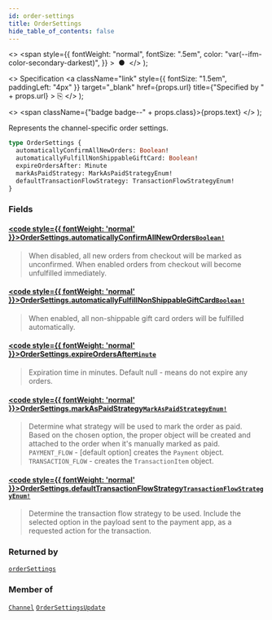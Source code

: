 ```yaml
---
id: order-settings
title: OrderSettings
hide_table_of_contents: false
---
```


  <>
    <span
      style={{
        fontWeight: "normal",
        fontSize: ".5em",
        color: "var(--ifm-color-secondary-darkest)",
      }}
    >
      &nbsp;●&nbsp;
    </span>
  </>
);

  <>
    Specification
    <a
      className="link"
      style={{ fontSize: "1.5em", paddingLeft: "4px" }}
      target="\_blank"
      href={props.url}
      title={"Specified by " + props.url}
    >
      ⎘
    </a>
  </>
);

  <>
    <span className={"badge badge--" + props.class}>{props.text}</span>
  </>
);

Represents the channel-specific order settings.

```graphql
type OrderSettings {
  automaticallyConfirmAllNewOrders: Boolean!
  automaticallyFulfillNonShippableGiftCard: Boolean!
  expireOrdersAfter: Minute
  markAsPaidStrategy: MarkAsPaidStrategyEnum!
  defaultTransactionFlowStrategy: TransactionFlowStrategyEnum!
}
```

### Fields

#### [<code style={{ fontWeight: 'normal' }}>OrderSettings.<b>automaticallyConfirmAllNewOrders</b></code>](#)<Bullet />[`Boolean!`](../../../api-reference/miscellaneous/scalars/boolean) <Badge class="secondary" text="non-null"/> <Badge class="secondary" text="scalar"/> <Badge class="secondary" text="miscellaneous"/>

> When disabled, all new orders from checkout will be marked as unconfirmed. When enabled orders from checkout will become unfulfilled immediately.

#### [<code style={{ fontWeight: 'normal' }}>OrderSettings.<b>automaticallyFulfillNonShippableGiftCard</b></code>](#)<Bullet />[`Boolean!`](../../../api-reference/miscellaneous/scalars/boolean) <Badge class="secondary" text="non-null"/> <Badge class="secondary" text="scalar"/> <Badge class="secondary" text="miscellaneous"/>

> When enabled, all non-shippable gift card orders will be fulfilled automatically.

#### [<code style={{ fontWeight: 'normal' }}>OrderSettings.<b>expireOrdersAfter</b></code>](#)<Bullet />[`Minute`](../../../api-reference/miscellaneous/scalars/minute) <Badge class="secondary" text="scalar"/> <Badge class="secondary" text="miscellaneous"/>

> Expiration time in minutes. Default null - means do not expire any orders.

<Badge text="Added in Saleor 3.13" class="secondary margin-bottom--sm" />

<FeaturePreview />

>

#### [<code style={{ fontWeight: 'normal' }}>OrderSettings.<b>markAsPaidStrategy</b></code>](#)<Bullet />[`MarkAsPaidStrategyEnum!`](../../../api-reference/channels/enums/mark-as-paid-strategy-enum) <Badge class="secondary" text="non-null"/> <Badge class="secondary" text="enum"/> <Badge class="secondary" text="channels"/>

> Determine what strategy will be used to mark the order as paid. Based on the chosen option, the proper object will be created and attached to the order when it's manually marked as paid.
> `PAYMENT_FLOW` - [default option] creates the `Payment` object.
> `TRANSACTION_FLOW` - creates the `TransactionItem` object.

<Badge text="Added in Saleor 3.13" class="secondary margin-bottom--sm" />

<FeaturePreview />

>

#### [<code style={{ fontWeight: 'normal' }}>OrderSettings.<b>defaultTransactionFlowStrategy</b></code>](#)<Bullet />[`TransactionFlowStrategyEnum!`](../../../api-reference/payments/enums/transaction-flow-strategy-enum) <Badge class="secondary" text="non-null"/> <Badge class="secondary" text="enum"/> <Badge class="secondary" text="payments"/>

> Determine the transaction flow strategy to be used. Include the selected option in the payload sent to the payment app, as a requested action for the transaction.

<Badge text="Added in Saleor 3.13" class="secondary margin-bottom--sm" />

<FeaturePreview />

>

### Returned by

[`orderSettings`](../../../api-reference/orders/queries/order-settings) <Badge class="secondary" text="query"/>

### Member of

[`Channel`](../../../api-reference/channels/objects/channel) <Badge class="secondary" text="object"/><Bullet />[`OrderSettingsUpdate`](../../../api-reference/orders/objects/order-settings-update) <Badge class="secondary" text="object"/>

